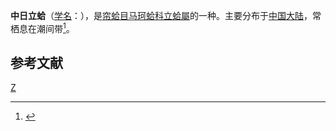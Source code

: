 {{Speciesbox
| genus = Meropesta
| species = sinojaponica
| authority = Zhuang
}}
'''中日立蛤'''（[[学名|学名]]：{{lang|la|'''''Meropesta sinojaponica'''''}}），是[[帘蛤目|帘蛤目]][[马珂蛤科|马珂蛤科]][[立蛤屬|立蛤屬]]的一种。主要分布于[[中国大陆|中国大陆]]，常栖息在潮间带<ref>{{cite web|url=http://shell.sinica.edu.tw/chinese/shellbase_detail.php?science_no=3788|title=国际贝库：中日立蛤|publisher=台湾贝类资料库|accessdate=2009-08-11|archive-date=2016-03-04|archive-url=https://web.archive.org/web/20160304131409/http://shell.sinica.edu.tw/chinese/shellbase_detail.php?science_no=3788|dead-url=no}}</ref>。

== 参考文献 ==
{{reflist}}
{{Taxonbar|from=Q13838667}}

[[Category:立蛤屬|Z]]